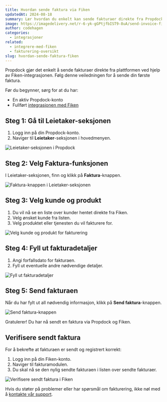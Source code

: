 ```yaml
---
title: Hvordan sende faktura via Fiken
updatedAt: 2024-08-18
summary: Lær hvordan du enkelt kan sende fakturaer direkte fra Propdock ved hjelp av Fiken-integrasjonen.
image: https://imagedelivery.net/r-6-yk-gGPtjfbIST9-8uA/send-invoice-fiken/public
author: codehagen
categories:
  - integrasjoner
related:
  - integrere-med-fiken
  - fakturering-oversikt
slug: hvordan-sende-faktura-fiken
---
```


Propdock gjør det enkelt å sende fakturaer direkte fra plattformen ved hjelp av Fiken-integrasjonen. Følg denne veiledningen for å sende din første faktura.

<Prerequisites>

Før du begynner, sørg for at du har:

- En aktiv Propdock-konto
- Fullført [integrasjonen med Fiken](integrere-med-fiken)

</Prerequisites>

## Steg 1: Gå til Leietaker-seksjonen

1. Logg inn på din Propdock-konto.
2. Naviger til **Leietaker**-seksjonen i hovedmenyen.

<Image
  alt="Leietaker-seksjonen i Propdock"
 src="https://imagedelivery.net/r-6-yk-gGPtjfbIST9-8uA/84d87b75-d579-4284-5792-b3e056649200/public"
  width={1200}
  height={675}
/>

## Steg 2: Velg Faktura-funksjonen

I Leietaker-seksjonen, finn og klikk på **Faktura**-knappen.

<Image
  alt="Faktura-knappen i Leietaker-seksjonen"
  src="https://imagedelivery.net/r-6-yk-gGPtjfbIST9-8uA/c5227db5-80c9-4338-db79-7af0a381ea00/public"
  width={800}
  height={400}
/>

## Steg 3: Velg kunde og produkt

1. Du vil nå se en liste over kunder hentet direkte fra Fiken.
2. Velg ønsket kunde fra listen.
3. Velg produktet eller tjenesten du vil fakturere for.

<Image
  alt="Velg kunde og produkt for fakturering"
  src="https://imagedelivery.net/r-6-yk-gGPtjfbIST9-8uA/54883adb-75c6-4054-c1a7-5a1fd8c49f00/public"
  width={1000}
  height={600}
/>

## Steg 4: Fyll ut fakturadetaljer

1. Angi forfallsdato for fakturaen.
2. Fyll ut eventuelle andre nødvendige detaljer.

<Image
  alt="Fyll ut fakturadetaljer"
  src="https://imagedelivery.net/r-6-yk-gGPtjfbIST9-8uA/4fd43369-170e-4cf4-0d0c-a6b3e80cdf00/public"
  width={1000}
  height={600}
/>

## Steg 5: Send fakturaen

Når du har fylt ut all nødvendig informasjon, klikk på **Send faktura**-knappen.

<Image
  alt="Send faktura-knappen"
  src="https://imagedelivery.net/r-6-yk-gGPtjfbIST9-8uA/b2e0ea90-973c-438e-3b11-0d98806ffe00/public"
  width={800}
  height={400}
/>

<Note variant="success">
  Gratulerer! Du har nå sendt en faktura via Propdock og Fiken.
</Note>

## Verifisere sendt faktura

For å bekrefte at fakturaen er sendt og registrert korrekt:

1. Logg inn på din Fiken-konto.
2. Naviger til fakturamodulen.
3. Du skal nå se den nylig sendte fakturaen i listen over sendte fakturaer.

<Image
  alt="Verifisere sendt faktura i Fiken"
  src="https://imagedelivery.net/r-6-yk-gGPtjfbIST9-8uA/4bdf2131-c57f-4b69-bd3e-f0a273164000/public"
  width={1200}
  height={675}
/>

Hvis du støter på problemer eller har spørsmål om fakturering, ikke nøl med å [kontakte vår support](mailto:support@propdock.no).